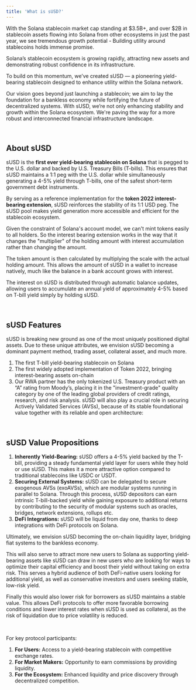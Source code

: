 ```yaml
---
title: 'What is sUSD?'
---
```


With the Solana stablecoin market cap standing at \$3.5B+, and over \$2B in stablecoin assets flowing into Solana from other ecosystems in just the past year, we see tremendous growth potential - Building utility around stablecoins holds immense promise. 

Solana’s stablecoin ecosystem is growing rapidly, attracting new assets and demonstrating robust confidence in its infrastructure. 

To build on this momentum, we’ve created sUSD — a pioneering yield-bearing stablecoin designed to enhance utility within the Solana network. 

Our vision goes beyond just launching a stablecoin; we aim to lay the foundation for a bankless economy while fortifying the future of decentralized systems. With sUSD, we’re not only enhancing stability and growth within the Solana ecosystem. We're paving the way for a more robust and interconnected financial infrastructure landscape.

<br/>

## About sUSD

sUSD is the **first ever yield-bearing stablecoin on Solana** that is pegged to the U.S. dollar and backed by U.S. Treasury Bills (T-bills). This ensures that sUSD maintains a 1:1 peg with the U.S. dollar while simultaneously generating a 4-5% yield through T-bills, one of the safest short-term government debt instruments. 

By serving as a reference implementation for the **token 2022 interest-bearing extension**, sUSD reinforces the stability of its 1:1 USD peg. 
The sUSD pool makes yield generation more accessible and efficient for the stablecoin ecosystem.

Given the constraint of Solana's account model, we can't mint tokens easily to all holders. So the interest bearing extension works in the way that it changes the "multiplier" of the holding amount with interest accumulation rather than changing the amount. 

The token amount is then calculated by multiplying the scale with the actual holding amount. 
This allows the amount of sUSD in a wallet to increase natively, much like the balance in a bank account grows with interest. 

The interest on sUSD is distributed through automatic balance updates, allowing users to accumulate an annual yield of approximately 4-5% based on T-bill yield simply by holding sUSD.

<br/>

## sUSD Features

sUSD is breaking new ground as one of the most uniquely positioned digital assets. Due to these unique attributes, we envision sUSD becoming a dominant payment method, trading asset, collateral asset, and much more.
 1. The first T-bill yield-bearing stablecoin on Solana
 2. The first widely adopted implementation of Token 2022, bringing interest-bearing assets on-chain 
 3. Our RWA partner has the only tokenized U.S. Treasury product with an “A” rating from Moody’s, placing it in the "investment-grade" quality category by one of the leading global providers of credit ratings, research, and risk analysis.
sUSD will also play a crucial role in securing Actively Validated Services (AVSs), because of its stable foundational value together with its reliable and open architecture:

<br/>

## sUSD Value Propositions
 1. **Inherently Yield-Bearing:** sUSD offers a 4-5% yield backed by the T-bill, providing a steady fundamental yield layer for users while they hold or use sUSD. This makes it a more attractive option compared to traditional stablecoins like USDC or USDT.
 2. **Securing External Systems:** sUSD can be delegated to secure exogenous AVSs (exoAVSs), which are modular systems running in parallel to Solana. Through this process, sUSD depositors can earn intrinsic T-bill-backed yield while gaining exposure to additional returns by contributing to the security of modular systems such as oracles, bridges, network extensions, rollups etc.
 3. **DeFi Integrations:** sUSD will be liquid from day one, thanks to deep integrations with DeFi protocols on Solana.

Ultimately, we envision sUSD becoming the on-chain liquidity layer, bridging fiat systems to the bankless economy.

This will also serve to attract more new users to Solana as supporting yield-bearing assets like sUSD can draw in new users who are looking for ways to optimize their capital efficiency and boost their yield without taking on extra risk. This serves a hybrid audience of both DeFi-native users looking for additional yield, as well as conservative investors and users seeking stable, low-risk yield.

Finally this would also lower risk for borrowers as sUSD maintains a stable value. This allows DeFi protocols to offer more favorable borrowing conditions and lower interest rates when sUSD is used as collateral, as the risk of liquidation due to price volatility is reduced.

<br/>

For key protocol participants: 
 1. **For Users:** Access to a yield-bearing stablecoin with competitive exchange rates.
 2. **For Market Makers:** Opportunity to earn commissions by providing liquidity.
 3. **For the Ecosystem:** Enhanced liquidity and price discovery through decentralized competition.
